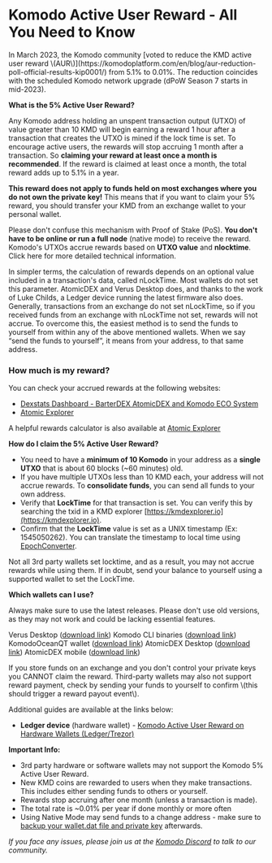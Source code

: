 

# Komodo Active User Reward - All You Need to Know

<Note type="info">
In March 2023, the Komodo community [voted to reduce the KMD active user reward \(AUR\)](https://komodoplatform.com/en/blog/aur-reduction-poll-official-results-kip0001/) from 5.1% to 0.01%. The reduction coincides with the scheduled Komodo network upgrade (dPoW Season 7 starts in mid-2023).
</Note>

**What is the 5% Active User Reward?**

Any Komodo address holding an unspent transaction output \(UTXO\) of value greater than 10 KMD will begin earning a reward 1 hour after a transaction that creates the UTXO is mined if the lock time is set. To encourage active users, the rewards will stop accruing 1 month after a transaction. So **claiming your reward at least once a month is recommended**. If the reward is claimed at least once a month, the total reward adds up to 5.1% in a year.

**This reward does not apply to funds held on most exchanges where you do not own the private key!** This means that if you want to claim your 5% reward, you should transfer your KMD from an exchange wallet to your personal wallet.

<OptimizedImage title="Komodo Active User Reward - All You Need to Know" src={activeUserReward1} alt="Komodo Active User Reward - All You Need to Know" />

Please don't confuse this mechanism with Proof of Stake (PoS). **You don't have to be online or run a full node** (native mode) to receive the reward. Komodo's UTXOs accrue rewards based on **UTXO value** and **nlocktime**. Click here for more detailed technical information.

In simpler terms, the calculation of rewards depends on an optional value included in a transaction's data, called nLockTime. Most wallets do not set this parameter. AtomicDEX and Verus Desktop does, and thanks to the work of Luke Childs, a Ledger device running the latest firmware also does. Generally, transactions from an exchange do not set nLockTime, so if you received funds from an exchange with nLockTime not set, rewards will not accrue. To overcome this, the easiest method is to send the funds to yourself from within any of the above mentioned wallets. When we say “send the funds to yourself”, it means from your address, to that same address.

### How much is my reward?

<OptimizedImage title="Komodo Active User Reward - All You Need to Know" src={activeUserReward2} alt="Komodo Active User Reward - All You Need to Know" />

You can check your accrued rewards at the following websites:
* [Dexstats Dashboard - BarterDEX AtomicDEX and Komodo ECO System](https://dexstats.info/rewards.php)
* [Atomic Explorer](https://www.atomicexplorer.com/#/rewards)

A helpful rewards calculator is also available at [Atomic Explorer](https://www.atomicexplorer.com/#/rewards-calc)

**How do I claim the 5% Active User Reward?**
* You need to have a **minimum of 10 Komodo** in your address as a **single UTXO** that is about 60 blocks \(~60 minutes\) old.
* If you have multiple UTXOs less than 10 KMD each, your address will not accrue rewards. To **consolidate funds**, you can send all funds to your own address.
* Verify that **LockTime** for that transaction is set. You can verify this by searching the txid in a KMD explorer [https://kmdexplorer.io](https://kmdexplorer.io).
* Confirm that the **LockTime** value is set as a UNIX timestamp (Ex: 1545050262). You can translate the timestamp to local time using [EpochConverter](https://www.epochconverter.com/).

<OptimizedImage title="Komodo Active User Reward - All You Need to Know" src={activeUserReward3} alt="Komodo Active User Reward - All You Need to Know" />

<Note type="info">
Not all 3rd party wallets set locktime, and as a result, you may not accrue rewards while using them. If in doubt, send your balance to yourself using a supported wallet to set the LockTime.
</Note>

**Which wallets can I use?**

Always make sure to use the latest releases. Please don't use old versions, as they may not work and could be lacking essential features.

Verus Desktop \([download link](https://veruscoin.io/wallet.html)\)
Komodo CLI binaries \([download link](https://github.com/KomodoPlatform/komodo/releases)\)
KomodoOceanQT wallet \([download link](https://github.com/DeckerSU/KomodoOcean/releases)\)
AtomicDEX Desktop \([download link](https://github.com/KomodoPlatform/atomicDEX-Pro/releases)\)
AtomicDEX mobile \([download link](https://atomicdex.io/)\)

<Note type="warning">
If you store funds on an exchange and you don't control your private keys you CANNOT claim the reward. Third-party wallets may also not support reward payment, check by sending your funds to yourself to confirm \(this should trigger a reward payout event\).
</Note>

Additional guides are available at the links below:
* **Ledger device** \(hardware wallet\) - [Komodo Active User Reward on Hardware Wallets \(Ledger/Trezor\)](https://forum.komodoplatform.com/t/komodo-5-active-user-reward-on-hardware-wallets-ledger-trezor/446)

**Important Info:**
* 3rd party hardware or software wallets may not support the Komodo 5% Active User Reward.
* New KMD coins are rewarded to users when they make transactions. This includes either sending funds to others or yourself.
* Rewards stop accruing after one month (unless a transaction is made).
* The total rate is ~0.01% per year if done monthly or more often
* Using Native Mode may send funds to a change address - make sure to [backup your wallet.dat file and private key](https://forum.komodoplatform.com/t/securing-komodo-wallet-dat-file-with-encryption/443) afterwards.

_If you face any issues, please join us at the [Komodo Discord](https://komodoplatform.com/discord) to talk to our community._